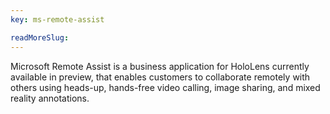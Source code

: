 ```yaml
---
key: ms-remote-assist

readMoreSlug: 
---
```


Microsoft Remote Assist is a business application for HoloLens currently available in preview, that enables customers to collaborate remotely with others using heads-up, hands-free video calling, image sharing, and mixed reality annotations.
